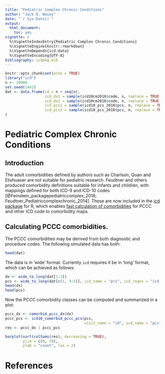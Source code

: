 ```yaml
---
title: "Pediatric Complex Chronic Conditions"
author: "Jack O. Wasey"
date: "`r Sys.Date()`"
output:
  html_document:
    toc: yes
vignette: >
  %\VignetteIndexEntry{Pediatric Complex Chronic Conditions}
  %\VignetteEngine{knitr::rmarkdown}
  %\VignetteDepends{icd.data}
  %\VignetteEncoding{UTF-8}
bibliography: icdpkg.bib
---
```

```r
knitr::opts_chunk$set(echo = TRUE)
library("icd")
n <- 10000
set.seed(1441)
dat <- data.frame(id = n + seq(n),
                  icd_dx1 = sample(icd10cm2016$code, n, replace = TRUE),
                  icd_dx2 = sample(icd10cm2016$code, n, replace = TRUE),
                  icd_pcs1 = sample(icd10_pcs_2018$pcs, n, replace = TRUE),
                  icd_pcs2 = sample(icd10_pcs_2018$pcs, n, replace = TRUE)
)
```

# Pediatric Complex Chronic Conditions

## Introduction

The adult comorbidities defined by authors such as Charlson, Quan and Elixhuaser are not suitable for pediatric research. Feudtner and others produced comorbidity definitions suitable for infants and children, with mappings defined for both ICD-9 and ICD-10 codes [@Feinstein_packagepediatriccomplex_2018; Feudtner_Pediatriccomplexchronic_2014]. These are now included in the [icd package](https://cran.r-project.org/package=icd) for R, which enables [fast calculation of comorbidities](introduction.html) for PCCC and other ICD code to comorbidity maps.

## Calculating PCCC comorbidities.

The PCCC comorbidities may be derived from both diagnostic and procedure codes. The following simulated data has both:

```r
head(dat)
```
The data is in 'wide' format. Currently `icd` requires it be in 'long' format, which can be achieved as follows:
```r
dx <- wide_to_long(dat[1:3])
pcs <- wide_to_long(dat[c(1, 4:5)], icd_name = "pcs", icd_regex = "icd_pcs")
head(dx)
head(pcs)
```
Now the PCCC comorbidity classes can be computed and summarized in a plot:
```r
pccc_dx <- comorbid_pccc_dx(dx)
pccc_pcs <- icd10_comorbid_pccc_pcs(pcs, 
                                    visit_name = "id", icd_name = "pcs")
res <- pccc_dx | pccc_pcs
```

```r
barplot(sort(colSums(res), decreasing = TRUE), 
        ylim = c(0, 70),
        ylab = "count", las = 2)
```

# References
